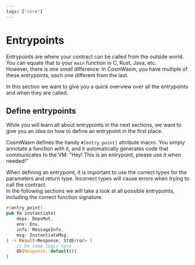 ```yaml
---
tags: ["core"]
---
```



# Entrypoints

Entrypoints are where your contract can be called from the outside world. You
can equate that to your `main` function in C, Rust, Java, etc.  
However, there is one _small_ difference: In CosmWasm, you have multiple of
these entrypoints, each one different from the last.

In this section we want to give you a quick overview over all the entrypoints
and when they are called.

## Define entrypoints

While you will learn all about entrypoints in the next sections, we want to give
you an idea on how to define an entrypoint in the first place.

CosmWasm defines the handy `#[entry_point]` attribute macro. You simply annotate
a function with it, and it automatically generates code that communicates to the
VM: "Hey! This is an entrypoint, please use it when needed!"

<Callout>
  When defining an entrypoint, it is important to use the correct types for the
  parameters and return type. Incorrect types will cause errors when trying to
  call the contract.
  <br /> In the following sections we will take a look at all possible entrypoints,
  including the correct function signature.
</Callout>

```rust template="core"
#[entry_point]
pub fn instantiate(
    deps: DepsMut,
    env: Env,
    info: MessageInfo,
    msg: InstantiateMsg,
) -> Result<Response, StdError> {
    // Do some logic here
    Ok(Response::default())
}
```

